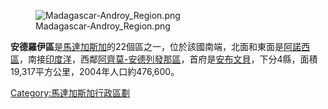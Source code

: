[[File:Madagascar-Androy_Region.png|thumb]]

'''安德羅伊區'''是[[馬達加斯加|馬達加斯加]]的22個區之一，位於該國南端，北面和東面是[[阿諾西區|阿諾西區]]，南接[[印度洋|印度洋]]，西鄰[[阿齊莫-安德列發那區|阿齊莫-安德列發那區]]，首府是[[安布文貝|安布文貝]]，下分4縣，面積19,317平方公里，2004年人口約476,600。

{{Madagascar-stub}}
{{馬達加斯加行政區劃}}

[[Category:馬達加斯加行政區劃|Category:馬達加斯加行政區劃]]
